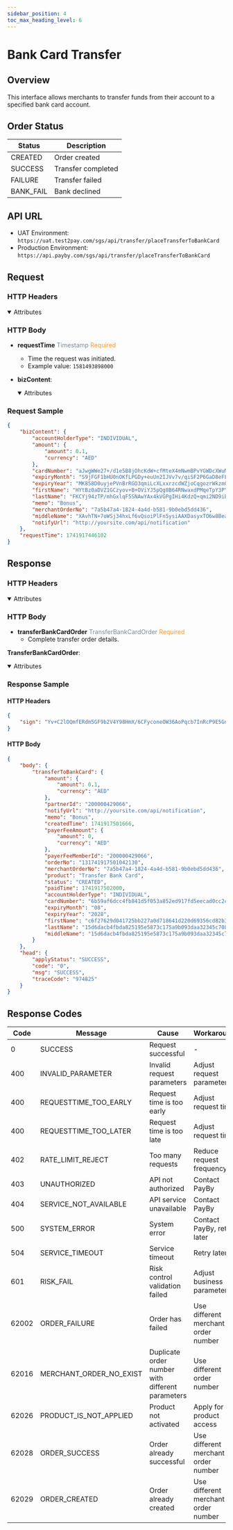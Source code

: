 ```yaml
---
sidebar_position: 4
toc_max_heading_level: 6
---
```



# Bank Card Transfer

## Overview

This interface allows merchants to transfer funds from their account to a specified bank card account.

## Order Status

| Status    | Description        |
| --------- | ------------------ |
| CREATED   | Order created      |
| SUCCESS   | Transfer completed |
| FAILURE   | Transfer failed    |
| BANK_FAIL | Bank declined      |

## API URL

- UAT Environment: `https://uat.test2pay.com/sgs/api/transfer/placeTransferToBankCard`
- Production Environment: `https://api.payby.com/sgs/api/transfer/placeTransferToBankCard`

## Request

### HTTP Headers

  <details open={true}>
  <summary>Attributes</summary>
    <RequestHeader/>
  </details>

### HTTP Body

- **requestTime** <font color='#7d8793'>Timestamp</font> <font color='#f19938'>Required</font>  
  - Time the request was initiated.  
  - Example value: `1581493898000`  

- **bizContent**:

  <details open={true}>
  <summary>Attributes</summary>
    <BizContent/>
  </details>

### Request Sample

```json
{
    "bizContent": {
        "accountHolderType": "INDIVIDUAL",
        "amount": {
            "amount": 0.1,
            "currency": "AED"
        },
        "cardNumber": "aJwgWWe27+/d1e5B8jOhcKdW+cfMteX4mNwmBPvYGWDcXWuMWHKxwdQ89L0p6mij4Bu1xzwLbYzj/4Ou/hmwQrQ26/thcw4Ya1cDlPDu0EDjIMHdOk0INeOv4pueJohEzVkG3RpJdFadjKkgQwuhZmdyIX7b7QhDVegMrf18WzFcDdkTS7UA8/oQ96+ybzSx7uXWsN4xaWFBLnv0bJEYDFxgwSiqJD2EiqUtMTy4iEqXRE5kzlRZfA17jzXk4cCZ1nLrTnLIvivoCWFmw4A36e0ELZ5Jn506lFm5rZnd2aMWJN7OPCR6L4IA+7K5jHlN7QWdPQtNJBrSVOu0/3uujA==",
        "expiryMonth": "S9jFGF1bHU0nOKfLPGDy+euUn2IJVv7v/qiSF2P6GaD8eFLcKs+cJ6D9ou6T60xPA39UyNRnSwBosqbnh5eCD0Rw+jQmTFr72qeqXSqkXFFg/PNIc30VP3l1IyEzJhk4XJ0GQS09kZzs6CEFhb23BWhsSpuWGYba/BOYombxGhaA5td249ZI1G1VbTo5rIxPQjpghJhO9n/iPI0T2dpXE3RuJNeoxOCo2Iz4nhYvmazGuNtncoq2aQcng1Kf6BWb/LmoW2Xz2e3k87YAOcrov+7cm3vh6Af/Wrpk1tNPtN9dAeIYK4rK8gxWHYvn45YFF6HMaZsnFphJ3iDsUca/rg==",
        "expiryYear": "MK858D0uyjePVnBrRGO3qmiLcXLxxrzcdWZjoCqgozrWkzmCcVX3ncUi9RsZwlbTAJIPI0FsXrF9o40Kt7y3SwyjpnGD2uqvv2KkW+ntzGDCUN6jmv/t7QHFEvN5xTZVsf4sA8IMLae6zVprGfYbUjyvZrje2RFATuexZ5kKdesn7Sbzf9Uo1yKCysGtAe2wRQ4EzsXYPqttnl2mWOJ7vlxbTeMiWPCbONvDvhCRN8XhhPq0gJjLhi2xnMuIKHNe7xdZ0XqpGO81MKWqz4Xd5Z97Glsb9Qpa4G3+t6DyzGRJz9v2b8fuJw7D71w1WQDa1mdEhU5c1iwp1jXIZ2Qxhg==",
        "firstName": "HYtBz0aDVZ1GCzyov+B+OViYJ5pQg8B64RNwaxdPMqeTpY3PY4pAzsUHJD8+0SNKI5JF74lopEYIJLxCCiC5cUAJZayKSWMKis7N6y6vAi6s3/WVGg7tS2DJsE/LnKiYAkFkoBDfDhiIVTaBD38ubDT9X3BSPP1fCR/6+m5MyQpQEGRFdan/saF6h9vbdMBEW1N3BCKWvWOREy7lesJlQEg2kMIiaePWilHdzS+qiQGyiXiNze+pKZaamReX2RdJPcF/9rs1KVeCifF+aCejX81f1n8WnlywLIAlUKroF04YNAoPxSotmcwlfvBmHZP2Y+xbn1mJC8GkngOB1IcHvw==",
        "lastName": "FKCYj94zTP/mhGxlqF5SNAwYAx4kVGPgIHi4KdzQ+qmi2ND9iBPvQ5yCygCyxPlwpOdaDjb4zgF+fP6PjIwmFr+284opZVHgMQLCfiX0NRqFXNk6cjIpEmVRFQW5hysATEkZ5bA5slb7WzJACwuuTi/a3gzAsDxwHOdomPl67d1SGypb1nD7DCChGTyn/492diQwIZGeXBewywlyb5NfU/f2f68lMQA82C5eIEmOvM8iLSVjnMARW92BKuTdjhYW6JVJHuUdSG91A1X+GCap5SUklO0LYaXE/lOi+bPxg/KXzARhw4JEpIexV/6IP5hJv1LAq3KjCqo7tjpl6TJ6Gw==",
        "memo": "Bonus",
        "merchantOrderNo": "7a5b47a4-1824-4a4d-b581-9b0ebd5dd436",
        "middleName": "XAvhTN+7oWSj34hxLf6vQsoiPlFn5ysiAAXDasyxTO6w8BearyGSZfnQajtYO2cNSHgmFjXeJbJ7e+YiB5GsWHeVAU0D4tihJ3Yv1VwOoeataGwiBd/mnJ6m/8wK5LWhTBY18Vr5zpjVHTvheH3dMW7t6LucJ/dynKVx08DD0S+YkW+kakICDzCkZYQCXPhuPlMlQNjxTCL2maUSVj2VjzohY7ErRJAy8JHygv8XF0LoE57F3dauoBV9y/hnkuhI/WrxV63wtDtrh/gsFkJ04S/mSiYdzAEOiXkml37Qa5xr0qeBu6XgO5PWo3S7HJCLbe5YO71klDypccmEIxuylA==",
        "notifyUrl": "http://yoursite.com/api/notification"
    },
    "requestTime": 1741917446102
}
```

## Response

### HTTP Headers

  <details open={true}>
  <summary>Attributes</summary>
    <ResponseHeader/>
  </details>

### HTTP Body

- **transferBankCardOrder** <font color='#7d8793'>TransferBankCardOrder</font> <font color='#f19938'>Required</font>  
  - Complete transfer order details.  

**TransferBankCardOrder**:

  <details open={true}>
  <summary>Attributes</summary>
    <TransferBankCardOrder/>
  </details>

### Response Sample

#### HTTP Headers

```json
{
    "sign": "Yv+C2lOQmfERdm5GF9b2V4Y98HmX/6CFyconeOW36AoPqcb7InRcP9E5GnvJLfMoCScuNP4FBdJ5tJpL0A7yPHUMfxARi05jFRSMG97JJazDbWTbRkNM1ZupmTubhUvxvRCgvJp1k0c5yrHph+F+++W5eYho92xnkNgd62BS27i0iDRGzGSmsaPpK7MFcdlvnbbnmDZZJ0LH6RhYiJLYKl+znllQx3jNfCRjV28o22FZ35Q43mZTsS4uAZWbZ/KfaqWoV3sN62Cjj8DSg3mD6GCGWSVbxLq58DUxAq+6GwJ7Gj0Dc9nMXP3gnFW7dodQ9AjL2iHnH6Zh1Pw2D5/ung=="
}
```

#### HTTP Body

```json
{
    "body": {
        "transferToBankCard": {
            "amount": {
                "amount": 0.1,
                "currency": "AED"
            },
            "partnerId": "200000429066",
            "notifyUrl": "http://yoursite.com/api/notification",
            "memo": "Bonus",
            "createdTime": 1741917501666,
            "payerFeeAmount": {
                "amount": 0,
                "currency": "AED"
            },
            "payerFeeMemberId": "200000429066",
            "orderNo": "131741917501042130",
            "merchantOrderNo": "7a5b47a4-1824-4a4d-b581-9b0ebd5dd436",
            "product": "Transfer Bank Card",
            "status": "CREATED",
            "paidTime": 1741917502000,
            "accountHolderType": "INDIVIDUAL",
            "cardNumber": "6b59af6dcc4fb841d5f053a852ed917fd5eecad0cc2c3e3507540c065f520a4c",
            "expiryMonth": "08",
            "expiryYear": "2028",
            "firstName": "c6f27629d041725bb227a0d718641d220d69356cd82b3b7230f1d0dff950de5f",
            "lastName": "15d6dacb4fbda825195e5873c175a9b093daa32345c708ac18411365f6fc6038",
            "middleName": "15d6dacb4fbda825195e5873c175a9b093daa32345c708ac18411365f6fc6038"
        }
    },
    "head": {
        "applyStatus": "SUCCESS",
        "code": "0",
        "msg": "SUCCESS",
        "traceCode": "974825"
    }
}
```

## Response Codes

| Code  | Message                 | Cause                                            | Workaround                          |
| ----- | ----------------------- | ------------------------------------------------ | ----------------------------------- |
| 0     | SUCCESS                 | Request successful                               | -                                   |
| 400   | INVALID_PARAMETER       | Invalid request parameters                       | Adjust request parameters           |
| 400   | REQUESTTIME_TOO_EARLY   | Request time is too early                        | Adjust request time                 |
| 400   | REQUESTTIME_TOO_LATER   | Request time is too late                         | Adjust request time                 |
| 402   | RATE_LIMIT_REJECT       | Too many requests                                | Reduce request frequency            |
| 403   | UNAUTHORIZED            | API not authorized                               | Contact PayBy                       |
| 404   | SERVICE_NOT_AVAILABLE   | API service unavailable                          | Contact PayBy                       |
| 500   | SYSTEM_ERROR            | System error                                     | Contact PayBy, retry later          |
| 504   | SERVICE_TIMEOUT         | Service timeout                                  | Retry later                         |
| 601   | RISK_FAIL               | Risk control validation failed                   | Adjust business parameters          |
| 62002 | ORDER_FAILURE           | Order has failed                                 | Use different merchant order number |
| 62016 | MERCHANT_ORDER_NO_EXIST | Duplicate order number with different parameters | Use different order number          |
| 62026 | PRODUCT_IS_NOT_APPLIED  | Product not activated                            | Apply for product access            |
| 62028 | ORDER_SUCCESS           | Order already successful                         | Use different merchant order number |
| 62029 | ORDER_CREATED           | Order already created                            | Use different merchant order number |

